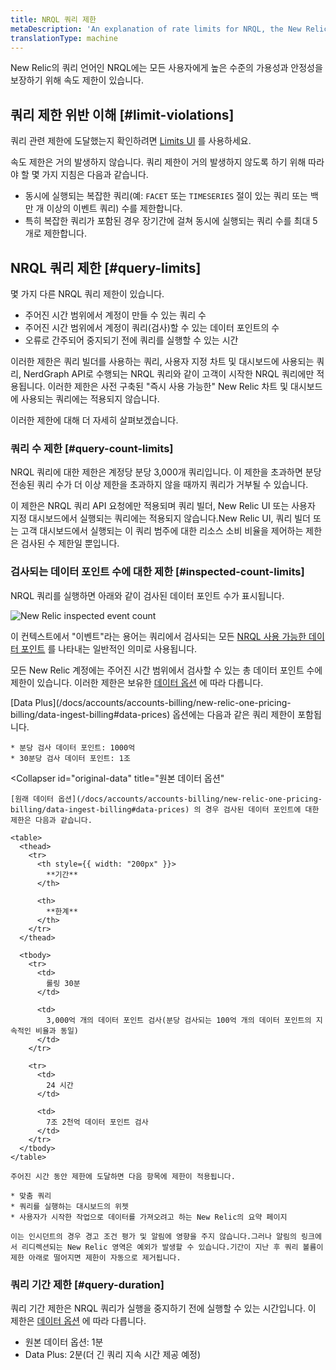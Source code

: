 ```yaml
---
title: NRQL 쿼리 제한
metaDescription: 'An explanation of rate limits for NRQL, the New Relic query language'
translationType: machine
---
```



New Relic의 쿼리 언어인 NRQL에는 모든 사용자에게 높은 수준의 가용성과 안정성을 보장하기 위해 속도 제한이 있습니다.

## 쿼리 제한 위반 이해 [#limit-violations]

쿼리 관련 제한에 도달했는지 확인하려면 [Limits UI](/docs/data-apis/manage-data/view-system-limits/) 를 사용하세요.

속도 제한은 거의 발생하지 않습니다. 쿼리 제한이 거의 발생하지 않도록 하기 위해 따라야 할 몇 가지 지침은 다음과 같습니다.

* 동시에 실행되는 복잡한 쿼리(예: `FACET` 또는 `TIMESERIES` 절이 있는 쿼리 또는 백만 개 이상의 이벤트 쿼리) 수를 제한합니다.
* 특히 복잡한 쿼리가 포함된 경우 장기간에 걸쳐 동시에 실행되는 쿼리 수를 최대 5개로 제한합니다.

## NRQL 쿼리 제한 [#query-limits]

몇 가지 다른 NRQL 쿼리 제한이 있습니다.

* 주어진 시간 범위에서 계정이 만들 수 있는 쿼리 수
* 주어진 시간 범위에서 계정이 쿼리(검사)할 수 있는 데이터 포인트의 수
* 오류로 간주되어 중지되기 전에 쿼리를 실행할 수 있는 시간

이러한 제한은 쿼리 빌더를 사용하는 쿼리, 사용자 지정 차트 및 대시보드에 사용되는 쿼리, NerdGraph API로 수행되는 NRQL 쿼리와 같이 고객이 시작한 NRQL 쿼리에만 적용됩니다. 이러한 제한은 사전 구축된 "즉시 사용 가능한" New Relic 차트 및 대시보드에 사용되는 쿼리에는 적용되지 않습니다.

이러한 제한에 대해 더 자세히 살펴보겠습니다.

### 쿼리 수 제한 [#query-count-limits]

NRQL 쿼리에 대한 제한은 계정당 분당 3,000개 쿼리입니다. 이 제한을 초과하면 분당 전송된 쿼리 수가 더 이상 제한을 초과하지 않을 때까지 쿼리가 거부될 수 있습니다.

이 제한은 NRQL 쿼리 API 요청에만 적용되며 쿼리 빌더, New Relic UI 또는 사용자 지정 대시보드에서 실행되는 쿼리에는 적용되지 않습니다.New Relic UI, 쿼리 빌더 또는 고객 대시보드에서 실행되는 이 쿼리 범주에 대한 리소스 소비 비율을 제어하는 제한은 검사된 수 제한일 뿐입니다.

### 검사되는 데이터 포인트 수에 대한 제한 [#inspected-count-limits]

NRQL 쿼리를 실행하면 아래와 같이 검사된 데이터 포인트 수가 표시됩니다.

<img
  title="New Relic inspected event count"
  alt="New Relic inspected event count"
  src={eventCountModal}
/>

이 컨텍스트에서 "이벤트"라는 용어는 쿼리에서 검사되는 모든 [NRQL 사용 가능한 데이터 포인트](/docs/query-data/nrql-new-relic-query-language/getting-started/introduction-nrql#what-you-can-query) 를 나타내는 일반적인 의미로 사용됩니다.

모든 New Relic 계정에는 주어진 시간 범위에서 검사할 수 있는 총 데이터 포인트 수에 제한이 있습니다. 이러한 제한은 보유한 [데이터 옵션](/docs/accounts/accounts-billing/new-relic-one-pricing-billing/data-ingest-billing#data-prices) 에 따라 다릅니다.

<CollapserGroup>
  <Collapser
    id="data-plus"
    title="데이터 플러스"
  >
    [Data Plus](/docs/accounts/accounts-billing/new-relic-one-pricing-billing/data-ingest-billing#data-prices) 옵션에는 다음과 같은 쿼리 제한이 포함됩니다.

    * 분당 검사 데이터 포인트: 1000억
    * 30분당 검사 데이터 포인트: 1조
  </Collapser>

  <Collapser
    id="original-data"
    title="원본 데이터 옵션"
  >
    [원래 데이터 옵션](/docs/accounts/accounts-billing/new-relic-one-pricing-billing/data-ingest-billing#data-prices) 의 경우 검사된 데이터 포인트에 대한 제한은 다음과 같습니다.

    <table>
      <thead>
        <tr>
          <th style={{ width: "200px" }}>
            **기간**
          </th>

          <th>
            **한계**
          </th>
        </tr>
      </thead>

      <tbody>
        <tr>
          <td>
            롤링 30분
          </td>

          <td>
            3,000억 개의 데이터 포인트 검사(분당 검사되는 100억 개의 데이터 포인트의 지속적인 비율과 동일)
          </td>
        </tr>

        <tr>
          <td>
            24 시간
          </td>

          <td>
            7조 2천억 데이터 포인트 검사
          </td>
        </tr>
      </tbody>
    </table>

    주어진 시간 동안 제한에 도달하면 다음 항목에 제한이 적용됩니다.

    * 맞춤 쿼리
    * 쿼리를 실행하는 대시보드의 위젯
    * 사용자가 시작한 작업으로 데이터를 가져오려고 하는 New Relic의 요약 페이지

    이는 인시던트의 경우 경고 조건 평가 및 알림에 영향을 주지 않습니다.그러나 알림의 링크에서 리디렉션되는 New Relic 영역은 예외가 발생할 수 있습니다.기간이 지난 후 쿼리 볼륨이 제한 아래로 떨어지면 제한이 자동으로 제거됩니다.
  </Collapser>
</CollapserGroup>

### 쿼리 기간 제한 [#query-duration]

쿼리 기간 제한은 NRQL 쿼리가 실행을 중지하기 전에 실행할 수 있는 시간입니다. 이 제한은 [데이터 옵션](/docs/accounts/accounts-billing/new-relic-one-pricing-billing/data-ingest-billing#data-prices) 에 따라 다릅니다.

* 원본 데이터 옵션: 1분
* Data Plus: 2분(더 긴 쿼리 지속 시간 제공 예정)